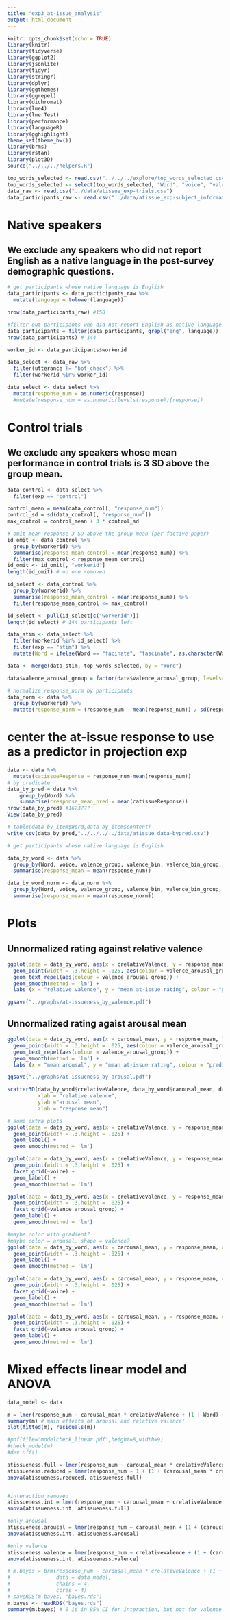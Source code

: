 ```yaml
---
title: "exp3_at-issue_analysis"
output: html_document
---
```


```r
knitr::opts_chunk$set(echo = TRUE)
library(knitr)
library(tidyverse)
library(ggplot2)
library(jsonlite)
library(tidyr)
library(stringr)
library(dplyr)
library(ggthemes)
library(ggrepel)
library(dichromat)
library(lme4)
library(lmerTest)
library(performance)
library(languageR)
library(gghighlight)
theme_set(theme_bw())
library(brms)
library(rstan)
library(plot3D)
source("../../../helpers.R")
```

```r
top_words_selected <- read.csv("../../../explore/top_words_selected.csv")
top_words_selected <- select(top_words_selected, "Word", "voice", "valence_group", "valence_bin", "valence_bin_group", "arousal_bin", "valence_arousal_group", "carousal_mean", "crelativeValence", "valence_mean", "mean_residuals_abs","mean_acceptability_norm")
data_raw <- read.csv("../data/atissue_exp-trials.csv")
data_participants_raw <- read.csv("../data/atissue_exp-subject_information.csv")
```

# Native speakers
## We exclude any speakers who did not report English as a native language in the post-survey demographic questions.
```r
# get participants whose native language is English
data_participants <- data_participants_raw %>%
  mutate(language = tolower(language))

nrow(data_participants_raw) #150

#filter out participants who did not report English as native language (n=6)
data_participants = filter(data_participants, grepl("eng", language))
nrow(data_participants) # 144

worker_id <- data_participants$workerid

data_select <- data_raw %>%
  filter(utterance != "bot_check") %>%
  filter(workerid %in% worker_id)

data_select <- data_select %>%
  mutate(response_num = as.numeric(response))
  #mutate(response_num = as.numeric(levels(response))[response])
```
# Control trials
## We exclude any speakers whose mean performance in control trials is 3 SD above the group mean.
```r
data_control <- data_select %>%
  filter(exp == "control") 

control_mean = mean(data_control[, "response_num"])
control_sd = sd(data_control[, "response_num"])
max_control = control_mean + 3 * control_sd

# omit mean response 3 SD above the group mean (per factive paper)
id_omit <- data_control %>%
  group_by(workerid) %>%
  summarise(response_mean_control = mean(response_num)) %>%
  filter(max_control < response_mean_control)
id_omit <- id_omit[, "workerid"]
length(id_omit) # no one removed

id_select <- data_control %>%
  group_by(workerid) %>%
  summarise(response_mean_control = mean(response_num)) %>%
  filter(response_mean_control <= max_control)

id_select <- pull(id_select[c("workerid")])
length(id_select) # 144 participants left
```

```r
data_stim <- data_select %>% 
  filter(workerid %in% id_select) %>%
  filter(exp == "stim") %>%
  mutate(Word = ifelse(Word == "facinate", "fascinate", as.character(Word))) ## coded "fascinate" wrongly :(

data <- merge(data_stim, top_words_selected, by = "Word")

data$valence_arousal_group = factor(data$valence_arousal_group, levels=c("high negative valence, low arousal", "high negative valence, medium arousal", "high negative valence, high arousal", "low valence, low arousal", "low valence, medium arousal", "low valence, high arousal", "high positive valence, low arousal", "high positive valence, medium arousal", "high positive valence, high arousal")) 

# normalize response_norm by participants
data_norm <- data %>%
  group_by(workerid) %>%
  mutate(response_norm = (response_num - mean(response_num)) / sd(response_num))
```

# center the at-issue response to use as a predictor in projection exp
```r

data <- data %>%
  mutate(catissueResponse = response_num-mean(response_num))
# by predicate 
data_by_pred = data %>%
    group_by(Word) %>%
    summarise(cresponse_mean_pred = mean(catissueResponse))
nrow(data_by_pred) #1673???
View(data_by_pred)

# table(data_by_item$Word,data_by_item$content)
write_csv(data_by_pred,"../../../../data/atissue_data-bypred.csv")
```

```r
# get participants whose native language is English

data_by_word <- data %>%
  group_by(Word, voice, valence_group, valence_bin, valence_bin_group, arousal_bin, valence_arousal_group, carousal_mean, crelativeValence) %>%
  summarise(response_mean = mean(response_num))

data_by_word_norm <- data_norm %>%
  group_by(Word, voice, valence_group, valence_bin, valence_bin_group, arousal_bin, valence_arousal_group, carousal_mean, crelativeValence) %>%
  summarise(response_mean = mean(response_norm))

```

# Plots
## Unnormalized rating against relative valence

```r
ggplot(data = data_by_word, aes(x = crelativeValence, y = response_mean, label = Word)) +
  geom_point(width = .3,height = .025, aes(colour = valence_arousal_group)) +
  geom_text_repel(aes(colour = valence_arousal_group)) +
  geom_smooth(method = 'lm') + 
  labs (x = "relative valence", y = "mean at-issue rating", colour = "predicate group")

ggsave("../graphs/at-issueness_by_valence.pdf")

```

## Unnormalized rating agaist arousal mean
```r
ggplot(data = data_by_word, aes(x = carousal_mean, y = response_mean, label = Word)) +
  geom_point(width = .3,height = .025, aes(colour = valence_arousal_group)) +
  geom_text_repel(aes(colour = valence_arousal_group)) +
  geom_smooth(method = 'lm') +   
  labs (x = "mean arousal", y = "mean at-issue rating", colour = "predicate group")

ggsave("../graphs/at-issueness_by_arousal.pdf")
```

```r
scatter3D(data_by_word$crelativeValence, data_by_word$carousal_mean, data_by_word$response_mean, theta = 30, phi = 10,
          xlab = "relative valence",
          ylab ="arousal mean", 
          zlab = "response mean")
```


```r
# some extra plots
ggplot(data = data_by_word, aes(x = crelativeValence, y = response_mean, colour = valence_group, label = Word)) +
  geom_point(width = .3,height = .025) +
  geom_label() +
  geom_smooth(method = 'lm')

ggplot(data = data_by_word, aes(x = crelativeValence, y = response_mean, colour = valence_group, label = Word)) +
  geom_point(width = .3,height = .025) +
  facet_grid(~voice) +
  geom_label() +
  geom_smooth(method = 'lm')

ggplot(data = data_by_word, aes(x = crelativeValence, y = response_mean, colour = valence_group, label = Word)) +
  geom_point(width = .3,height = .025) +
  facet_grid(~valence_arousal_group) +
  geom_label() +
  geom_smooth(method = 'lm')

#maybe color with gradient? 
#maybe color = arousal, shape = valence? 
ggplot(data = data_by_word, aes(x = carousal_mean, y = response_mean, colour = arousal_bin, label = Word)) +
  geom_point(width = .3,height = .025) +
  geom_label() +
  geom_smooth(method = 'lm')

ggplot(data = data_by_word, aes(x = carousal_mean, y = response_mean, colour = arousal_bin, label = Word)) +
  geom_point(width = .3,height = .025) +
  facet_grid(~voice) +
  geom_label() +
  geom_smooth(method = 'lm')

ggplot(data = data_by_word, aes(x = carousal_mean, y = response_mean, colour = arousal_bin, label = Word)) +
  geom_point(width = .3,height = .025) +
  facet_grid(~valence_arousal_group) +
  geom_label() +
  geom_smooth(method = 'lm')
```
 


# Mixed effects linear model and ANOVA 
```r
data_model <- data

m = lmer(response_num ~ carousal_mean * crelativeValence + (1 | Word) + (1 + (carousal_mean * crelativeValence) | content), data = data_model)
summary(m) # main effects of arousal and relative valence!
plot(fitted(m), residuals(m))

#pdf(file="modelcheck_linear.pdf",height=8,width=9)
#check_model(m)
#dev.off()
```

```r
atissueness.full = lmer(response_num ~ carousal_mean * crelativeValence + (1 + (carousal_mean * crelativeValence) | workerid) + (1 | Word) + (1 + (carousal_mean * crelativeValence) | content), data = data_model, REML = FALSE)
atissueness.reduced = lmer(response_num ~ 1 + (1 + (carousal_mean * crelativeValence) | workerid) + (1 | Word) + (1 + (carousal_mean * crelativeValence) | content), data = data_model, REML = FALSE)
anova(atissueness.reduced, atissueness.full)


#interaction removed
atissueness.int = lmer(response_num ~ carousal_mean + crelativeValence + (1 + (carousal_mean * crelativeValence) | workerid) + (1 | Word) + (1 + (carousal_mean * crelativeValence) | content), data = data_model, REML = FALSE)
anova(atissueness.int, atissueness.full)

#only arousal
atissueness.arousal = lmer(response_num ~ carousal_mean + (1 + (carousal_mean * crelativeValence) | workerid) + (1 | Word) + (1 + (carousal_mean * crelativeValence) | content), data = data_model, REML = FALSE)
anova(atissueness.int, atissueness.arousal)

#only valence
atissueness.valence = lmer(response_num ~ crelativeValence + (1 + (carousal_mean * crelativeValence) | workerid) + (1 | Word) + (1 + (carousal_mean * crelativeValence) | content), data = data_model, REML = FALSE)
anova(atissueness.int, atissueness.valence)

```

```r

# m.bayes = brm(response_num ~ carousal_mean * crelativeValence + (1 + (carousal_mean * crelativeValence) | workerid) + (1 | Word) + (1 + (carousal_mean * crelativeValence) | content), 
#               data = data_model,
#               chains = 4,
#               cores = 4)
# saveRDS(m.bayes, "bayes.rds")
m.bayes <- readRDS("bayes.rds")
summary(m.bayes) # 0 is in 95% CI for interaction, but not for valence / arousal separately
```


